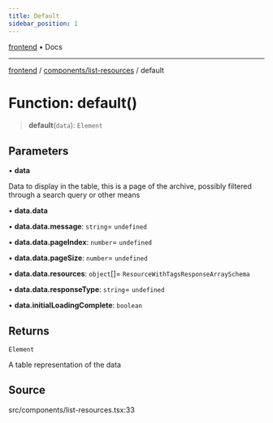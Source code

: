 ```yaml
---
title: Default
sidebar_position: 1
---
```


[frontend](../../..) • Docs

***

[frontend](../../..) / [components/list-resources](..) / default

# Function: default()

> **default**(`data`): `Element`

## Parameters

• **data**

Data to display in the table, this is a page of the archive, possibly filtered through a search query or other means

• **data.data**

• **data.data.message**: `string`= `undefined`

• **data.data.pageIndex**: `number`= `undefined`

• **data.data.pageSize**: `number`= `undefined`

• **data.data.resources**: `object`[]= `ResourceWithTagsResponseArraySchema`

• **data.data.responseType**: `string`= `undefined`

• **data.initialLoadingComplete**: `boolean`

## Returns

`Element`

A table representation of the data

## Source

src/components/list-resources.tsx:33
